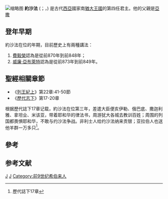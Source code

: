 {{unreferenced|time=2017-07-23T10:54:10+00:00}}
[[File:Åhus_kyrka-09.jpg|缩略图]]
'''約沙法''' ({{lang-he| יְהוֹשָׁפָט}}；{{lang|en|Jehoshaphat}}，{{bd||？|前848年|catIdx=約沙法}}) 是古代[[西亞|西亞]]國家南[[猶大王國|猶大王國]]的第四任君主。他的父親是[[亞撒|亞撒]]

== 登年早期 ==

約沙法在位的年期，目前歷史上有兩種講法：
# [[費毅榮|費毅榮]]認為是從前870年到前848年；
# [[威廉·亞布萊特|威廉·亞布萊特]]認為是從前873年到前849年。

== 聖經相關章節 ==
* 《[[列王紀上|列王紀上]]》第22章:41-50節
* 《[[歷代志下|歷代志下]]》第17-20章

根据歷代誌下17章记载，約沙法在位第三年，差遣大臣便亥伊勒、俄巴底、撒迦利雅、拿坦业、米该亚，带着耶和华的律法书，周游犹大各城去教训百姓；周围的列国都畏惧耶和华，不敢与约沙法争战。非利士人给约沙法纳来贡银；亚拉伯人也送他羊群一万多只<ref>歷代誌下17章</ref>。

== 參考 ==
<references />

== 参考文献 ==
<div class="references-small">
<references />
</div>

{{leader|父[[亞撒|亞撒]]|[[猶大王國|猶大國王]]|子[[約蘭_(猶大)|約蘭]]}}
{{古以色列国王}}
{{People in the Bible-stub}}

[[Category:聖經人物|J]]
[[Category:猶大君王|J]]
[[Category:前9世纪希伯来人|Category:前9世纪希伯来人]]